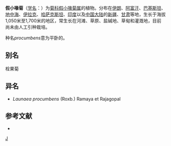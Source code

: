{{Speciesbox
| genus = Paramicrorhynchus
| species = procumbens
| authority = (Roxb.) Kirp.
}}

'''假小喙菊'''（[[学名|学名]]：{{lang|la|''Paramicrorhynchus procumbens''}}）为[[菊科|菊科]][[假小喙菊属|假小喙菊属]]的植物。分布在[[伊朗|伊朗]]、[[阿富汗|阿富汗]]、[[巴基斯坦|巴基斯坦]]、[[地中海|地中海]]、[[伊拉克|伊拉克]]、[[哈萨克斯坦|哈萨克斯坦]]、[[印度|印度]]以及[[中国大陆|中国大陆]]的[[新疆|新疆]]、[[甘肃|甘肃]]等地，生长于海拔1,050米至1,700米的地区，常生长在河滩、草原、盐碱地、草甸和灌溉地，目前尚未由人工引种栽培。

种名''procumbens''意为平卧的。

== 别名 ==
栓果菊

== 异名 ==
* ''Launaea procumbens'' (Roxb.) Ramaya et Rajagopal

== 参考文献 ==
<div class="references-small">
* {{cite web| url =http://www.bioinfo.cn/db05/KmzwSpecies.php?action=view&id=3777| title =假小喙菊| work =《中国高等植物数据库全库》| publisher =中国科学院微生物研究所| author =昆明植物研究所| accessdate =2009-02-25| deadurl =yes| archiveurl =https://web.archive.org/web/20160305043930/http://www.bioinfo.cn/db05/KmzwSpecies.php?action=view&id=3777| archivedate =2016-03-05}}
</div>
{{Taxonbar|from=Q10888551}}

[[Category:假小喙菊属|J]]